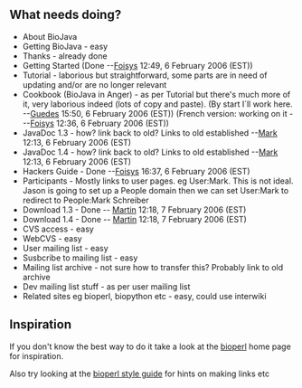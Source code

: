 == What needs doing? ==

* About BioJava
* Getting BioJava - easy 
* Thanks - already done
* Getting Started (Done --[[User:Foisys|Foisys]] 12:49, 6 February 2006 (EST))
* Tutorial - laborious but straightforward, some parts are in need of updating and/or are no longer relevant
* Cookbook (BioJava in Anger) - as per Tutorial but there's much more of it, very laborious indeed (lots of copy and paste). (By start I´ll work here. --[[User:Guedes|Guedes]] 15:50, 6 February 2006 (EST)) (French version: working on it - --[[User:Foisys|Foisys]] 12:36, 6 February 2006 (EST))
* JavaDoc 1.3 - how? link back to old? Links to old established --[[User:Mark|Mark]] 12:13, 6 February 2006 (EST)
* JavaDoc 1.4 - how? link back to old? Links to old established --[[User:Mark|Mark]] 12:13, 6 February 2006 (EST)
* Hackers Guide - Done --[[User:Foisys|Foisys]] 16:37, 6 February 2006 (EST)
* Participants - Mostly links to user pages. eg User:Mark. This is not ideal. Jason is going to set up a People domain then we can set User:Mark to redirect to People:Mark Schreiber
* Download 1.3 - Done -- [[User:Martin|Martin]] 12:18, 7 February 2006 (EST)
* Download 1.4 - Done -- [[User:Martin|Martin]] 12:18, 7 February 2006 (EST)		 
* CVS access - easy 
* WebCVS - easy 
* User mailing list - easy
* Susbcribe to mailing list - easy
* Mailing list archive - not sure how to transfer this? Probably link to old archive
* Dev mailing list stuff - as per user mailing list
* Related sites eg bioperl, biopython etc - easy, could use interwiki

== Inspiration ==

If you don't know the best way to do it take a look at the [[bp:Main_Page|bioperl]] home page for inspiration.

Also try looking at the [[bp:Style_guide|bioperl style guide]] for hints on making links etc